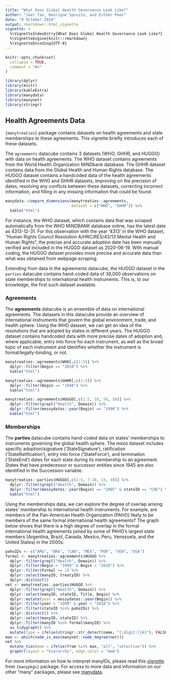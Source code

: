 ```yaml
---
title: "What Does Global Health Governance Look Like?"
author: "Jael Tan, Henrique Sposito, and Esther Peev"
date: "9 October 2024"
output: rmarkdown::html_vignette
vignette: >
  %\VignetteIndexEntry{What Does Global Health Governance Look Like?}
  %\VignetteEngine{knitr::rmarkdown}
  %\VignetteEncoding{UTF-8}
---
```


```r
knitr::opts_chunk$set(
  collapse = TRUE,
  comment = "#>"
)

library(dplyr)
library(knitr)
library(kableExtra)
library(manydata)
library(manynet)
library(stringr)
```

## Health Agreements Data

`{manytreaties}` package contains datasets on health agreements and state memberships to these agreements.
This vignette briefly introduces each of these datasets.

The `agreements` datacube contains 3 datasets (WHO, GHHR, and HUGGO) with data on health agreements.
The WHO dataset contains agreements from the World Health Organization MiNDbank database.
The GHHR dataset contains data from the Global Health and Human Rights database.
The HUGGO dataset 
contains a handcoded data of the health agreements identified in the WHO and GHHR datasets,
improving on the precision of dates, resolving any conflicts between these datasets,
correcting incorrect information,
and filling in any missing information that could be found.


```r
manydata::compare_dimensions(manytreaties::agreements,
                             dataset = c("WHO", "GHHR")) %>% 
  kable("html")
```
  
  
For instance, the WHO dataset,
which contains data that was scraped automatically from the WHO MiNDBANK database online,
has the latest date as 4313-12-31.
For this observation with the year '4313' in the WHO dataset,
"Human Rights Council Resolution A/HRC/RES/43/13 Mental Health and Human Rights",
the precise and accurate adoption date has been manually verified
and included in the HUGGO dataset as 2020-06-19.
With manual coding, the HUGGO dataset provides more precise and accurate data than what was obtained from webpage scraping.
  
  
Extending from data in the agreements datacube, the HUGGO dataset in the `parties` datacube contains hand-coded data of 39,000 observations on state memberships to international health instruments.
This is, to our knowledge, the first such dataset available.
  
  
### Agreements

The **agreements** datacube is an ensemble of data on international agreements. 
The datasets in this datacube provide an overview of international instruments 
that govern the global environment, trade, and health sphere. 
Using the WHO dataset, we can get an idea of the resolutions
that are adopted by states in different years.
The HUGGO dataset contains handcoded data with more precise dates of adoption 
and, where applicable, entry into force for each instrument, 
as well as the broad topic of each instrument and identifies whether the instrument 
is formal/legally-binding, or not.

```r
manytreaties::agreements$WHO[,c(1:5)] %>% 
  dplyr::filter(Begin == "2010") %>% 
  kable("html")

manytreaties::agreements$GHHR[,c(1:5)] %>% 
  dplyr::filter(Begin == "1948") %>% 
  kable("html")

manytreaties::agreements$HUGGO[,c(1:5, 10, 56, 58)] %>% 
  dplyr::filter(grepl("Health", Domain)) %>%
  dplyr::filter(messydates::year(Begin) == "1990") %>% 
  kable("html")

```


### Memberships

The **parties** datacube contains hand-coded data on states' memberships to instruments governing the global health sphere. 
The `HUGGO` dataset includes specific adoption/signature ('StateSignature'),
ratification ('StateRatification'), entry into force ('StateForce'),
and termination ('StateEnd') dates for each state during its membership to an agreement.
States that have predecessor or successor entities since 1945 are also identified in the Succession variable.

```r
manytreaties::parties$HUGGO[,c(1:5, 7:10, 13, 40)] %>% 
  dplyr::filter(grepl("Health", Domain)) %>%
  dplyr::filter(messydates::year(Begin) == "2005" & stateID == "CHE") %>% 
  kable("html")

```

Using the memberships data, we can explore the degree of overlap among states' membership to international health instruments.
For example, are members of the Pan-American Health Organization (PAHO) likely to be members of the same formal international health agreements?
The graph below shows that there is a high degree of overlap in the formal international health agreements joined by some of PAHO's largest state members 
(Argentina, Brazil, Canada, Mexico, Peru, Venezuela, and the United States) in the 2000s.

```r
pahoIDs <- c("ARG", "BRA", "CAN", "MEX", "PER", "VEN", "USA")
formal <- manytreaties::agreements$HUGGO %>%
  dplyr::filter(grepl("Health", Domain)) %>%
  dplyr::filter(Begin > "1999" & Begin < "2010") %>%
  dplyr::filter(Formal == 1) %>%
  dplyr::select(manyID, treatyID) %>%
  dplyr::distinct()
net <- manytreaties::parties$HUGGO %>%
  dplyr::filter(grepl("Health", Domain)) %>%
  dplyr::select(manyID, stateID, Title, Begin) %>%
  dplyr::mutate(year = messydates::year(Begin)) %>%
  dplyr::filter(year > "1999" & year < "2010") %>%
  dplyr::filter(stateID %in% pahoIDs) %>%
  dplyr::distinct() %>%
  dplyr::select(manyID, stateID) %>%
  dplyr::filter(manyID %in% formal$manyID) %>%
  as_tidygraph() %>%
  mutate(type = ifelse(stringr::str_detect(name, "[:digit:]{4}"), FALSE, TRUE))
max <- which(node_is_max(manynet::node_degree(net)))
net %>%
  mutate_ties(mem = ifelse(from %in% max, "all", "selective")) %>%
  graphr(layout = "hierarchy", edge_color = "mem")
```

For more information on how to interpret manyIDs, please read this [vignette](https://globalgov.github.io/manypkgs/articles/agreements.html) from `{manypkgs}` package.
For access to more data and information on our other "many" packages, please see [manydata](https://github.com/globalgov/manydata).
